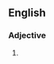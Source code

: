 ==English==

===Adjective===
{{head|en|adjective superlative form}}

# {{en-superlative of|bitchin}}